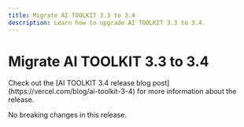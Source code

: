 ```yaml
---
title: Migrate AI TOOLKIT 3.3 to 3.4
description: Learn how to upgrade AI TOOLKIT 3.3 to 3.4.
---
```


# Migrate AI TOOLKIT 3.3 to 3.4

<Note>
  Check out the [AI TOOLKIT 3.4 release blog
  post](https://vercel.com/blog/ai-toolkit-3-4) for more information about the
  release.
</Note>

No breaking changes in this release.
